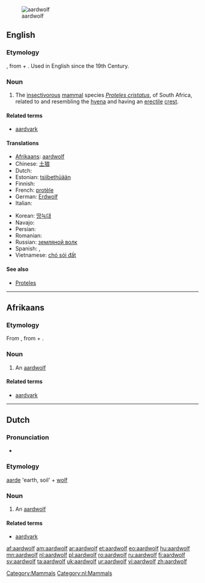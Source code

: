 [[Image:Aardwolf.png|thumb|aardwolf]]
==English==
{{wikipedia}}

===Etymology===
{{etyl|af}}, from {{etyl|nl}} {{term|aarde||earth, soil}} + {{term|wolf||wolf}}. Used in English since the 19th Century.
{{wikisource1911Enc|Aard-wolf}}

===Noun===
{{en-noun|aardwolves}}

# The [[insectivorous]] [[mammal]] species ''[[Proteles cristatus]]'', of South Africa, related to and resembling the [[hyena]] and having an [[erectile]] [[crest]].

====Related terms====
* [[aardvark]]

====Translations====
{{trans-top|the mammal species Proteles cristatus}}
* [[Afrikaans]]: [[#Afrikaans|aardwolf]] {{m}}
* Chinese: [[土狼]]
* Dutch: {{t+|nl|aardwolf|m}}
* Estonian: [[tsiibethüään]]
* Finnish: {{t+|fi|maasusi}}
* French: [[protèle]] {{m}}
* German: [[Erdwolf]]
* Italian: {{t|it|protele}}
{{trans-mid}}
* Korean: [[땅늑대]]
* Navajo: {{tø|nv|chʼosh yighání}}
* Persian: {{t-|fa|کفتار|tr=kaftâr|xs=Persian}}
* Romanian: {{t|ro|lupul de pământ|m}}
* Russian: [[земляной волк]]
* Spanish: {{t|es|lobo de tierra|m}}, {{t|es|proteles|m}}
* Vietnamese: [[chó sói đất]]
{{trans-bottom}}

====See also====
* [[Proteles]]

[[Category:Mammals]]

----

==Afrikaans==

===Etymology===
From {{etyl|nl|af}}, from {{term|aarde||earth, soil|lang=af}} + {{term|wolf}}.

===Noun===
{{af-noun|aardwolwe}}

# An [[#English|aardwolf]]

====Related terms====
* [[aardvark]]

----

==Dutch==

===Pronunciation===
* {{audio|Nl-aardwolf.ogg|audio}}

===Etymology===
[[aarde]] 'earth, soil' + [[wolf]]

===Noun===
{{nl-noun|g=m|aardwolven|aardwolfje|g=m}}

# An [[#English|aardwolf]]

====Related terms====
* [[aardvark]] {{n}}

[[Category:nl:Mammals]]

[[af:aardwolf]]
[[am:aardwolf]]
[[ar:aardwolf]]
[[et:aardwolf]]
[[eo:aardwolf]]
[[hu:aardwolf]]
[[mn:aardwolf]]
[[nl:aardwolf]]
[[pl:aardwolf]]
[[ro:aardwolf]]
[[ru:aardwolf]]
[[fi:aardwolf]]
[[sv:aardwolf]]
[[ta:aardwolf]]
[[uk:aardwolf]]
[[ur:aardwolf]]
[[vi:aardwolf]]
[[zh:aardwolf]]